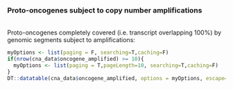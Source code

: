 ### Proto-oncogenes subject to copy number amplifications
<br>
Proto-oncogenes completely covered (i.e. transcript overlapping 100%) by genomic segments subject to amplifications:

```r
myOptions <- list(paging = F, searching=T,caching=F)
if(nrow(cna_data$oncogene_amplified) >= 10){
  myOptions <- list(paging = T,pageLength=10, searching=T,caching=F)
}
DT::datatable(cna_data$oncogene_amplified, options = myOptions, escape=F, extensions = "Responsive")
```

<br><br>
